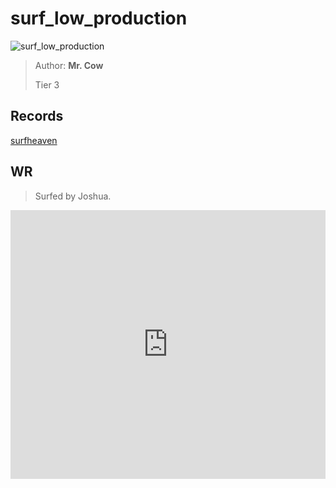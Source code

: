 
# surf_low_production

![surf_low_production](https://raw.githubusercontent.com/Sayt123/SurfMapPics/Maps-and-bonuses/csgo/surf_low_production.jpg)

> Author: **Mr. Cow**
>
> Tier 3

## Records

[surfheaven](https://surfheaven.eu/map/surf_low_production)

## WR

> Surfed by Joshua.

<iframe
width="100%"
height="430"
src="https://www.youtube.com/embed/PtI-lblWSGI"
frameborder="0"
allow="accelerometer; autoplay; clipboard-write; encrypted-media; gyroscope; picture-in-picture"
allowFullScreen
/>

```md

[Surf Timer] - ding bup finished in 00:53:27 (WR -00:00:22). Improving by 00:00:24
[Surf Timer] - ding bup beat the map record! Rank: 1/939


```
                